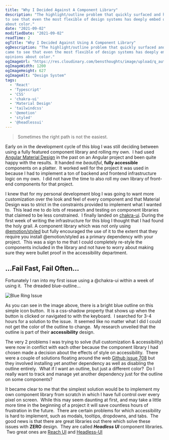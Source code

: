 ```yaml
---
title: "Why I Decided Against A Component Library"
description: "The highlight/outline problem that quickly surfaced and how I came
to see that even the most flexible of design systems has deeply embed opinions
about color."
date: "2021-09-02"
modifiedDate: "2021-09-02"
readTime: 2
ogTitle: "Why I Decided Against Using A Component Library"
ogDescription: "The highlight/outline problem that quickly surfaced and how I
came to see that even the most flexible of design systems has deeply embed
opinions about color."
ogImageUrl: "https://res.cloudinary.com/bensthoughts/image/upload/q_auto/v1630618835/blog/articles-headers/why-not-to-use-a-component-library_ke14kl.gif"
ogImageWidth: 1200
ogImageHeight: 627
ogImageAlt: "Design System"
tags:
  - 'React'
  - 'Typescript'
  - 'CSS'
  - 'chakra-ui'
  - 'Material Design'
  - 'tailwindcss'
  - '@emotion'
  - 'styled'
  - '@headlessui'
---
```


<HeaderImage
  srcBaseUrl="https://res.cloudinary.com/bensthoughts/image/upload/"
  srcVersionUrl="/v1630618835/blog/articles-headers/why-not-to-use-a-component-library_ke14kl.gif"
  alt="Blog header image"
  width="1200"
  height="627"
/>

> Sometimes the right path is not the easiest.

Early on in the development cycle of this blog I was still deciding between
using a fully featured component library and rolling my own.&nbsp; I had used
[Angular Material Design](https://material.angular.io/) in the past on an
Angular project and been quite happy with the results.  &nbsp;It handed me
*beautiful*, **fully accessible** components on a platter. &nbsp;It worked well
for the project it was used in because I had to implement a ton of backend and
frontend infrastructure logic on my own. &nbsp;I did not have the time to also
roll my own library of front-end components for that project.

I knew that for my personal development blog I was going to want more
customization over the look and feel of every component and that Material Design
was to strict in the constraints provided to implement what I wanted to.
&nbsp;This lead me to do lots of research and testing on component libraries
that claimed to be less constrained. &nbsp;I finally landed on
[chakra-ui](https://chakra-ui.com/). During the first week of writing the
infrastructure for this blog I thought that I had found the holy grail. A
component library which was not only using
[@emotion/styled](https://emotion.sh/docs/introduction) but fully encouraged the
use of it to the extent that they require you install @emotion/styled as a
primary dependency with your project. &nbsp;This was a sign to me that I could
completely re-style the components included in the library and not have to worry
about making sure they were bullet proof in the accessibility department.

## ...Fail Fast, Fail Often...

Fortunately I ran into my first issue using a @chakra-ui within a week of
using it. &nbsp;The dreaded blue-outline...

![Blue Ring
Issue](/assets/blog/why-not-to-use-a-component-library/blue_ring.png)

As you can see in the image above, there is a bright blue outline on this simple
icon button. &nbsp;It is a css-shadow property that shows up when the button is
clicked or navigated to with the keyboard. &nbsp;I searched for 3-4 hours for a
solution to the issue. &nbsp;It seemed like no matter what I did I could not get
the color of the outline to change. &nbsp;My research unveiled that the outline
is part of their **accessibility** design.

The very 2 problems I was trying to solve (full customization & accessibility)
were now in conflict with each other because the component library I had chosen
made a decision about the effects of style on accessibility. &nbsp;There were a
couple of solutions floating around the web [Github issue
708](https://github.com/chakra-ui/chakra-ui/issues/708) but they involved
installing yet another dependency as well as disabling the outline entirely.
&nbsp;What if I want an outline, but just a different color? &nbsp;Do I really
want to track and manage yet another dependency just for the outline on some
components?

It became clear to me that the simplest solution would be to implement my own
component library from scratch in which I have full control over every pixel on
screen. &nbsp;While this may seem daunting at first, and may take a little more
time in the beginning of a project it will save countless hours of frustration
in the future. &nbsp;There are certain problems for which accessibility is hard to
implement, such as modals, tooltips, dropdowns, and tabs. &nbsp;The good news is
that there are great libraries out there which solve these issues with **ZERO**
design. &nbsp;They are called ***Headless UI*** component libraries. &nbsp;Two
great ones are [Reach UI](https://reach.tech/) and [Headless-UI](https://headlessui.dev/)

